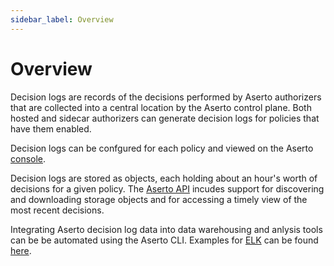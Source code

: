 ```yaml
---
sidebar_label: Overview
---
```


# Overview

Decision logs are records of the decisions performed by Aserto authorizers that are collected into a central location 
by the Aserto control plane. Both hosted and sidecar authorizers can generate decision logs for policies that have them
enabled.

Decision logs can be confgured for each policy and viewed on the Aserto [console](/docs/decision-logs-guide/console). 

Decision logs are stored as objects, each holding about an hour's worth of decisions for a given policy. The
[Aserto API](/docs/decision-logs-guide/api) incudes support for discovering and downloading storage objects and for 
accessing a timely view of the most recent decisions.

Integrating Aserto decision log data into data warehousing and anlysis tools can be be automated using the Aserto CLI.
Examples for [ELK](https://www.elastic.co/what-is/elk-stack) can be found [here](/docs/decision-logs-guide/elk).
